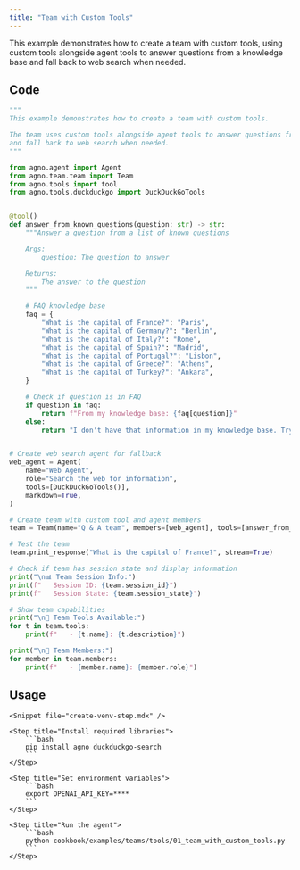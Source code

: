 ```yaml
---
title: "Team with Custom Tools"
---
```


This example demonstrates how to create a team with custom tools, using custom tools alongside agent tools to answer questions from a knowledge base and fall back to web search when needed.

## Code

```python cookbook/examples/teams/tools/01_team_with_custom_tools.py
"""
This example demonstrates how to create a team with custom tools.

The team uses custom tools alongside agent tools to answer questions from a knowledge base
and fall back to web search when needed.
"""

from agno.agent import Agent
from agno.team.team import Team
from agno.tools import tool
from agno.tools.duckduckgo import DuckDuckGoTools


@tool()
def answer_from_known_questions(question: str) -> str:
    """Answer a question from a list of known questions

    Args:
        question: The question to answer

    Returns:
        The answer to the question
    """

    # FAQ knowledge base
    faq = {
        "What is the capital of France?": "Paris",
        "What is the capital of Germany?": "Berlin",
        "What is the capital of Italy?": "Rome",
        "What is the capital of Spain?": "Madrid",
        "What is the capital of Portugal?": "Lisbon",
        "What is the capital of Greece?": "Athens",
        "What is the capital of Turkey?": "Ankara",
    }

    # Check if question is in FAQ
    if question in faq:
        return f"From my knowledge base: {faq[question]}"
    else:
        return "I don't have that information in my knowledge base. Try asking the web search agent."


# Create web search agent for fallback
web_agent = Agent(
    name="Web Agent",
    role="Search the web for information",
    tools=[DuckDuckGoTools()],
    markdown=True,
)

# Create team with custom tool and agent members
team = Team(name="Q & A team", members=[web_agent], tools=[answer_from_known_questions])

# Test the team
team.print_response("What is the capital of France?", stream=True)

# Check if team has session state and display information
print("\n📊 Team Session Info:")
print(f"   Session ID: {team.session_id}")
print(f"   Session State: {team.session_state}")

# Show team capabilities
print("\n🔧 Team Tools Available:")
for t in team.tools:
    print(f"   - {t.name}: {t.description}")

print("\n👥 Team Members:")
for member in team.members:
    print(f"   - {member.name}: {member.role}")
```

## Usage

<Steps>

    <Snippet file="create-venv-step.mdx" />

    <Step title="Install required libraries">
        ```bash
        pip install agno duckduckgo-search
        ```
    </Step>

    <Step title="Set environment variables">
        ```bash
        export OPENAI_API_KEY=****
        ```
    </Step>

    <Step title="Run the agent">
        ```bash
        python cookbook/examples/teams/tools/01_team_with_custom_tools.py
        ```
    </Step>

</Steps>